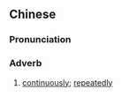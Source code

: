 {{also|系噉}}
==Chinese==
{{zh-forms|s=系噉|alt=係咁}}

===Pronunciation===
{{zh-pron
|c=hai6 gam2
|cat=adv
}}

===Adverb===
{{zh-adv}}

# {{lb|zh|Cantonese}} [[continuously]]; [[repeatedly]]
#: {{zh-x|你 係噉 講 嘢，唔 口乾 㗎 咩？|You '''keep''' talking; doesn't your mouth go dry?|C}}